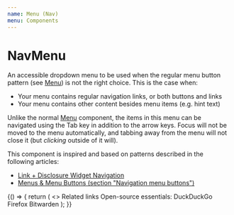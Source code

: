 ```yaml
---
name: Menu (Nav)
menu: Components
---
```




# NavMenu

An accessible dropdown menu to be used when the regular menu button pattern (see [Menu](src-menu-readme)) is not the right choice.
This is the case when:

-   Your menu contains regular navigation links, or both buttons and links
-   Your menu contains other content besides menu items (e.g. hint text)

Unlike the normal [Menu](src-menu-readme) component, the items in this menu can be navigated using the Tab key in addition to the arrow keys. Focus will not be moved to the menu automatically, and tabbing away from the menu will not close it (but _clicking_ outside of it will).

This component is inspired and based on patterns described in the following articles:

-   [Link + Disclosure Widget Navigation](https://adrianroselli.com/2019/06/link-disclosure-widget-navigation.html)
-   [Menus & Menu Buttons (section "Navigation menu buttons")](https://inclusive-components.design/menus-menu-buttons/#navigationmenubuttons)

<Playground>
	{() => {
		return (
			<>
				<NavMenu id="demo-nav-menu" menuPlacement="bottom-start">
					<NavMenuButton icon="menu">Related links</NavMenuButton>
					<NavMenuList>
						<Text as="li" bold fontSize="s" px="s" py="xxs">
							Open-source essentials:
						</Text>
						<NavMenuItem as="a" href="https://duckduckgo.com">
							DuckDuckGo
						</NavMenuItem>
						<NavMenuItem as="a" href="https://firefox.com">
							Firefox
						</NavMenuItem>
						<NavMenuItem as="a" href="https://bitwarden.com">
							Bitwarden
						</NavMenuItem>
					</NavMenuList>
				</NavMenu>
			</>
		);
	}}
</Playground>
